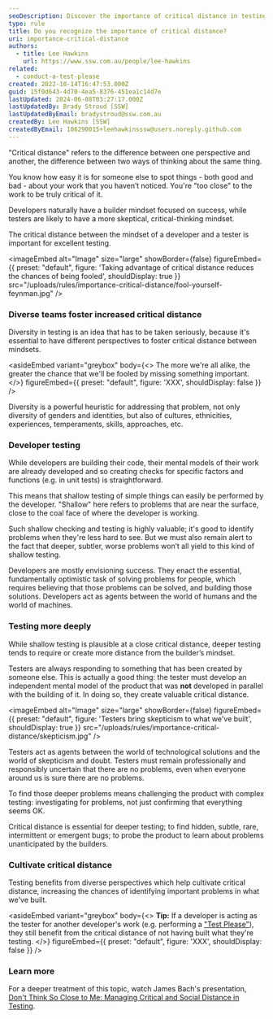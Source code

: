 ```yaml
---
seoDescription: Discover the importance of critical distance in testing and how diverse teams can foster increased skepticism to reduce the chances of being fooled.
type: rule
title: Do you recognize the importance of critical distance?
uri: importance-critical-distance
authors:
  - title: Lee Hawkins
    url: https://www.ssw.com.au/people/lee-hawkins
related:
  - conduct-a-test-please
created: 2022-10-14T16:47:53.000Z
guid: 15f0d643-4d70-4ea5-8376-451ea1c14d7e
lastUpdated: 2024-06-08T03:27:17.000Z
lastUpdatedBy: Brady Stroud [SSW]
lastUpdatedByEmail: bradystroud@ssw.com.au
createdBy: Lee Hawkins [SSW]
createdByEmail: 106290015+leehawkinsssw@users.noreply.github.com
---
```


"Critical distance" refers to the difference between one perspective and another, the difference between two ways of thinking about the same thing.

You know how easy it is for someone else to spot things - both good and bad - about your work that you haven’t noticed. You're "too close" to the work to be truly critical of it.

Developers naturally have a builder mindset focused on success, while testers are likely to have a more skeptical, critical-thinking mindset.

The critical distance between the mindset of a developer and a tester is important for excellent testing.

<imageEmbed
  alt="Image"
  size="large"
  showBorder={false}
  figureEmbed={{
    preset: "default",
    figure: 'Taking advantage of critical distance reduces the chances of being fooled',
    shouldDisplay: true
  }}
  src="/uploads/rules/importance-critical-distance/fool-yourself-feynman.jpg"
/>

### Diverse teams foster increased critical distance

Diversity in testing is an idea that has to be taken seriously, because it's essential to have different perspectives to foster critical distance between mindsets.

<asideEmbed
  variant="greybox"
  body={<>
    The more we're all alike, the greater the chance that we'll be fooled by missing something important.
  </>}
  figureEmbed={{
    preset: "default",
    figure: 'XXX',
    shouldDisplay: false
  }}
/>

Diversity is a powerful heuristic for addressing that problem, not only diversity of genders and identities, but also of cultures, ethnicities, experiences, temperaments, skills, approaches, etc.

### Developer testing

While developers are building their code, their mental models of their work are already developed and so creating checks for specific factors and functions (e.g. in unit tests) is straightforward.

This means that shallow testing of simple things can easily be performed by the developer. "Shallow" here refers to problems that are near the surface, close to the coal face of where the developer is working.

Such shallow checking and testing is highly valuable; it's good to identify problems when they're less hard to see. But we must also remain alert to the fact that deeper, subtler, worse problems won’t all yield to this kind of shallow testing.

Developers are mostly envisioning success. They enact the essential, fundamentally optimistic task of solving problems for people, which requires believing that those problems can be solved, and building those solutions. Developers act as agents between the world of humans and the world of machines.

### Testing more deeply

While shallow testing is plausible at a close critical distance, deeper testing tends to require or create more distance from the builder’s mindset.

Testers are always responding to something that has been created by someone else. This is actually a good thing: the tester must develop an independent mental model of the product that was **not** developed in parallel with the building of it. In doing so, they create valuable critical distance.


<imageEmbed
  alt="Image"
  size="large"
  showBorder={false}
  figureEmbed={{
    preset: "default",
    figure: 'Testers bring skepticism to what we\'ve built',
    shouldDisplay: true
  }}
  src="/uploads/rules/importance-critical-distance/skepticism.jpg"
/>

Testers act as agents between the world of technological solutions and the world of skepticism and doubt. Testers must remain professionally and responsibly uncertain that there are no problems, even when everyone around us is sure there are no problems.

To find those deeper problems means challenging the product with complex testing: investigating for problems, not just confirming that everything seems OK.

Critical distance is essential for deeper testing; to find hidden, subtle, rare, intermittent or emergent bugs; to probe the product to learn about problems unanticipated by the builders.

### Cultivate critical distance

Testing benefits from diverse perspectives which help cultivate critical distance, increasing the chances of identifying important problems in what we've built.

<asideEmbed
  variant="greybox"
  body={<>
    **Tip:** If a developer is acting as the tester for another developer's work (e.g. performing a ["Test Please"](/conduct-a-test-please-internally-and-then-with-the-client)), they still benefit from the critical distance of not having built what they're testing.
  </>}
  figureEmbed={{
    preset: "default",
    figure: 'XXX',
    shouldDisplay: false
  }}
/>

### Learn more

For a deeper treatment of this topic, watch James Bach's presentation, [Don't Think So Close to Me: Managing Critical and Social Distance in Testing](https://www.uttv.ee/naita?id=27696).
